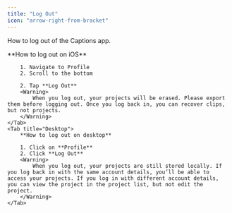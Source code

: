 ```yaml
---
title: "Log Out"
icon: "arrow-right-from-bracket"
---
```


How to log out of the Captions app.

<Tabs>
    <Tab title="iOS">
        **How to log out on iOS**

        1. Navigate to Profile
        2. Scroll to the bottom

        2. Tap **Log Out**
        <Warning>
            When you log out, your projects will be erased. Please export them before logging out. Once you log back in, you can recover clips, but not projects.
        </Warning>
    </Tab>
    <Tab title="Desktop">
        **How to log out on desktop**

        1. Click on **Profile**
        2. Click **Log Out**
        <Warning>
            When you log out, your projects are still stored locally. If you log back in with the same account details, you’ll be able to access your projects. If you log in with different account details, you can view the project in the project list, but not edit the project.
        </Warning>
    </Tab>
</Tabs>